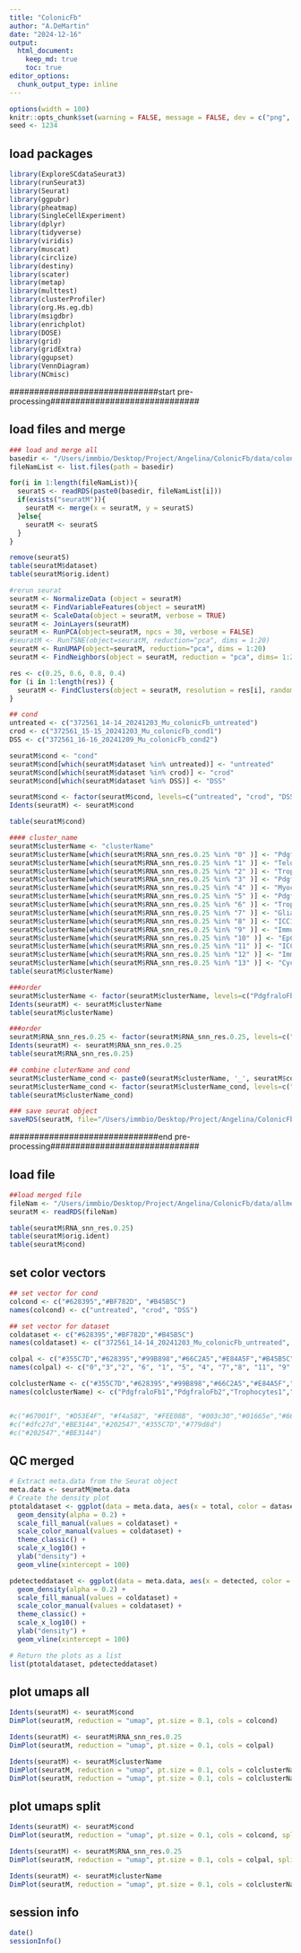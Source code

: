```yaml
---
title: "ColonicFb"
author: "A.DeMartin"
date: "2024-12-16"
output: 
  html_document:
    keep_md: true
    toc: true
editor_options: 
  chunk_output_type: inline
---
```


```r
options(width = 100)
knitr::opts_chunk$set(warning = FALSE, message = FALSE, dev = c("png", "pdf"))
seed <- 1234
```

## load packages
```r
library(ExploreSCdataSeurat3)
library(runSeurat3)
library(Seurat)
library(ggpubr)
library(pheatmap)
library(SingleCellExperiment)
library(dplyr)
library(tidyverse)
library(viridis)
library(muscat)
library(circlize)
library(destiny)
library(scater)
library(metap)
library(multtest)
library(clusterProfiler)
library(org.Hs.eg.db)
library(msigdbr)
library(enrichplot)
library(DOSE)
library(grid)
library(gridExtra)
library(ggupset)
library(VennDiagram)
library(NCmisc)
```

##############################start pre-processing##############################

## load files and merge
```r
### load and merge all 
basedir <- "/Users/immbio/Desktop/Project/Angelina/ColonicFb/data/colonicFb scdata/"
fileNamList <- list.files(path = basedir)

for(i in 1:length(fileNamList)){
  seuratS <- readRDS(paste0(basedir, fileNamList[i]))
  if(exists("seuratM")){
    seuratM <- merge(x = seuratM, y = seuratS)
  }else{
    seuratM <- seuratS
  }
}

remove(seuratS)
table(seuratM$dataset)
table(seuratM$orig.ident)

#rerun seurat
seuratM <- NormalizeData (object = seuratM)
seuratM <- FindVariableFeatures(object = seuratM)
seuratM <- ScaleData(object = seuratM, verbose = TRUE)
seuratM <- JoinLayers(seuratM)
seuratM <- RunPCA(object=seuratM, npcs = 30, verbose = FALSE)
#seuratM <- RunTSNE(object=seuratM, reduction="pca", dims = 1:20)
seuratM <- RunUMAP(object=seuratM, reduction="pca", dims = 1:20)
seuratM <- FindNeighbors(object = seuratM, reduction = "pca", dims= 1:20)

res <- c(0.25, 0.6, 0.8, 0.4)
for (i in 1:length(res)) {
  seuratM <- FindClusters(object = seuratM, resolution = res[i], random.seed = 1234)
}
```

```r
## cond
untreated <- c("372561_14-14_20241203_Mu_colonicFb_untreated")
crod <- c("372561_15-15_20241203_Mu_colonicFb_cond1")
DSS <- c("372561_16-16_20241209_Mu_colonicFb_cond2")

seuratM$cond <- "cond"
seuratM$cond[which(seuratM$dataset %in% untreated)] <- "untreated"
seuratM$cond[which(seuratM$dataset %in% crod)] <- "crod"
seuratM$cond[which(seuratM$dataset %in% DSS)] <- "DSS"

seuratM$cond <- factor(seuratM$cond, levels=c("untreated", "crod", "DSS"))
Idents(seuratM) <- seuratM$cond

table(seuratM$cond)

#### cluster_name
seuratM$clusterName <- "clusterName"
seuratM$clusterName[which(seuratM$RNA_snn_res.0.25 %in% "0" )] <- "PdgfraloFb1"
seuratM$clusterName[which(seuratM$RNA_snn_res.0.25 %in% "1" )] <- "Telocytes/Fibro2"
seuratM$clusterName[which(seuratM$RNA_snn_res.0.25 %in% "2" )] <- "Trophocytes1"
seuratM$clusterName[which(seuratM$RNA_snn_res.0.25 %in% "3" )] <- "PdgfraloFb2"
seuratM$clusterName[which(seuratM$RNA_snn_res.0.25 %in% "4" )] <- "Myocytes"
seuratM$clusterName[which(seuratM$RNA_snn_res.0.25 %in% "5" )] <- "PdgfrahiFb"
seuratM$clusterName[which(seuratM$RNA_snn_res.0.25 %in% "6" )] <- "Trophocytes2"
seuratM$clusterName[which(seuratM$RNA_snn_res.0.25 %in% "7" )] <- "Glial"
seuratM$clusterName[which(seuratM$RNA_snn_res.0.25 %in% "8" )] <- "ICC1"
seuratM$clusterName[which(seuratM$RNA_snn_res.0.25 %in% "9" )] <- "Immun1"
seuratM$clusterName[which(seuratM$RNA_snn_res.0.25 %in% "10" )] <- "EpC"
seuratM$clusterName[which(seuratM$RNA_snn_res.0.25 %in% "11" )] <- "ICC2"
seuratM$clusterName[which(seuratM$RNA_snn_res.0.25 %in% "12" )] <- "Immun2"
seuratM$clusterName[which(seuratM$RNA_snn_res.0.25 %in% "13" )] <- "Cycling"
table(seuratM$clusterName)

###order
seuratM$clusterName <- factor(seuratM$clusterName, levels=c("PdgfraloFb1","PdgfraloFb2","Trophocytes1","Trophocytes2","Telocytes/Fibro2","PdgfrahiFb","Myocytes","Glial","ICC1", "ICC2","Immun1","Immun2","EpC","Cycling"))
Idents(seuratM) <- seuratM$clusterName
table(seuratM$clusterName)

###order
seuratM$RNA_snn_res.0.25 <- factor(seuratM$RNA_snn_res.0.25, levels=c("0","3","2", "6", "1", "5", "4", "7","8", "11", "9", "12", "10", "13"))
Idents(seuratM) <- seuratM$RNA_snn_res.0.25
table(seuratM$RNA_snn_res.0.25)

## combine cluterName and cond
seuratM$clusterName_cond <- paste0(seuratM$clusterName, '_', seuratM$cond)
seuratM$clusterName_cond <- factor(seuratM$clusterName_cond, levels=c("PdgfraloFb1_untreated","PdgfraloFb1_crod","PdgfraloFb1_DSS","PdgfraloFb2_untreated","PdgfraloFb2_crod","PdgfraloFb2_DSS","Trophocytes1_untreated","Trophocytes1_crod","Trophocytes1_DSS","Trophocytes2_untreated","Trophocytes2_crod","Trophocytes2_DSS","Telocytes/Fibro2_untreated","Telocytes/Fibro2_crod","Telocytes/Fibro2_DSS","PdgfrahiFb_untreated","PdgfrahiFb_crod","PdgfrahiFb_DSS","Myocytes_untreated","Myocytes_crod","Myocytes_DSS","Glial_untreated","Glial_crod","Glial_DSS","ICC1_untreated","ICC1_crod","ICC1_DSS", "ICC2_untreated","ICC2_crod","ICC2_DSS","Immun1_untreated","Immun1_crod","Immun1_DSS","Immun2_untreated","Immun2_crod","Immun2_DSS","EpC_untreated","EpC_crod","EpC_DSS","Cycling_untreated","Cycling_crod", "Cycling_DSS"))
table(seuratM$clusterName_cond)
```

```r
### save seurat object
saveRDS(seuratM, file="/Users/immbio/Desktop/Project/Angelina/ColonicFb/data/allmerged_seurat.rds")
```

##############################end pre-processing##############################

## load file
```r
##load merged file 
fileNam <- "/Users/immbio/Desktop/Project/Angelina/ColonicFb/data/allmerged_seurat.rds"
seuratM <- readRDS(fileNam)

table(seuratM$RNA_snn_res.0.25)
table(seuratM$orig.ident)
table(seuratM$cond)
```

## set color vectors 
```r

## set vector for cond
colcond <- c("#628395","#BF782D", "#B45B5C")
names(colcond) <- c("untreated", "crod", "DSS")

## set vector for dataset
coldataset <- c("#628395","#BF782D","#B45B5C")
names(coldataset) <- c("372561_14-14_20241203_Mu_colonicFb_untreated", "372561_15-15_20241203_Mu_colonicFb_cond1", "372561_16-16_20241209_Mu_colonicFb_cond2")

colpal <- c("#355C7D","#628395","#99B898","#66C2A5","#E84A5F","#B45B5C","#BF782D","#6C5B7B", "#C06C84", "#c7eae5","#904D39", "#67001f","#0F1F38","#8E9B97")
names(colpal) <- c("0","3","2", "6", "1", "5", "4", "7","8", "11", "9", "12", "10", "13")

colclusterName <- c("#355C7D","#628395","#99B898","#66C2A5","#E84A5F","#B45B5C","#BF782D","#6C5B7B", "#C06C84", "#c7eae5","#904D39", "#67001f","#0F1F38","#8E9B97")
names(colclusterName) <- c("PdgfraloFb1","PdgfraloFb2","Trophocytes1","Trophocytes2","Telocytes/Fibro2","PdgfrahiFb","Myocytes","Glial","ICC1", "ICC2","Immun1","Immun2","EpC","Cycling")


#c("#67001f", "#D53E4F", "#f4a582", "#FEE08B", "#003c30","#01665e","#66C2A5", "#3288BD","#BEAED4", "#c7eae5","#355C7D","#202547","#B45B5C","#8c510a")
#c("#dfc27d","#BE3144","#202547","#355C7D","#779d8d")
#c("#202547","#BE3144")
```

## QC merged 
```r
# Extract meta.data from the Seurat object
meta.data <- seuratM@meta.data
# Create the density plot
ptotaldataset <- ggplot(data = meta.data, aes(x = total, color = dataset, fill = dataset)) +
  geom_density(alpha = 0.2) +
  scale_fill_manual(values = coldataset) +
  scale_color_manual(values = coldataset) +
  theme_classic() +
  scale_x_log10() +
  ylab("density") +
  geom_vline(xintercept = 100)

pdetecteddataset <- ggplot(data = meta.data, aes(x = detected, color = dataset, fill = dataset)) +
  geom_density(alpha = 0.2) +
  scale_fill_manual(values = coldataset) +
  scale_color_manual(values = coldataset) +
  theme_classic() +
  scale_x_log10() +
  ylab("density") +
  geom_vline(xintercept = 100)

# Return the plots as a list
list(ptotaldataset, pdetecteddataset)
```

## plot umaps all
```r
Idents(seuratM) <- seuratM$cond
DimPlot(seuratM, reduction = "umap", pt.size = 0.1, cols = colcond) 

Idents(seuratM) <- seuratM$RNA_snn_res.0.25
DimPlot(seuratM, reduction = "umap", pt.size = 0.1, cols = colpal) 

Idents(seuratM) <- seuratM$clusterName
DimPlot(seuratM, reduction = "umap", pt.size = 0.1, cols = colclusterName)
DimPlot(seuratM, reduction = "umap", pt.size = 0.1, cols = colclusterName)  + theme(legend.position = "none")
```

## plot umaps split
```r
Idents(seuratM) <- seuratM$cond
DimPlot(seuratM, reduction = "umap", pt.size = 0.1, cols = colcond, split.by = "cond") 

Idents(seuratM) <- seuratM$RNA_snn_res.0.25
DimPlot(seuratM, reduction = "umap", pt.size = 0.1, cols = colpal, split.by = "cond") 

Idents(seuratM) <- seuratM$clusterName
DimPlot(seuratM, reduction = "umap", pt.size = 0.1, cols = colclusterName, split.by = "cond") 
```

## session info
```r
date()
sessionInfo()
```

